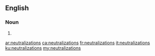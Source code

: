 ==English==

===Noun===
{{head|en|noun plural form}}

# {{plural of|neutralization|lang=en}}

[[ar:neutralizations]]
[[ca:neutralizations]]
[[fr:neutralizations]]
[[it:neutralizations]]
[[ku:neutralizations]]
[[my:neutralizations]]
